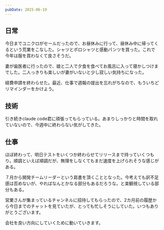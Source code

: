 ```yaml
---
pubDate: 2025-06-19
---
```



## 日常

今日までユニクロがセールだったので、お昼休みに行って、昼休み中に帰ってくるという荒業をこなした。シャツとポロシャツと感動パンツを買った。これで今年は服を買わなくて良さそうだ。

妻が歯医者に行ったので、娘と二人で夕食を食べてお風呂に入って寝かしつけまでした。二人っきりも楽しいが妻がいないと少し寂しい気持ちになった。

経費申請を終わらせた。最近、仕事で週報の提出を忘れがちなので、もういちどリマインダーをかけよう。

## 技術

引き続きclaude code君に頑張ってもらっている。あまりしっかりと時間を取れていないので、今週中に終わらない気がしてきた。

## 仕事

ほぼ終わって、明日テストをいくつか終わらせてリリースまで持っていくつもり。順調といえば順調だが、無理をしなくてもまだ速度を上げられそうな感じがある。

７月から開発チームリーダーという肩書を頂くこととなった。今考えても訳不足感は否めないが、やればなんとかなる部分もあるだろうな。と楽観視している部分もある。

営業さんが集まっているチャンネルに招待してもらったので、2カ月前の履歴から今日までのチャットを見ていたが、とっても忙しそうにしていた。いつもありがとうございます。

会社を良い方向にしていくために動いていきます。

